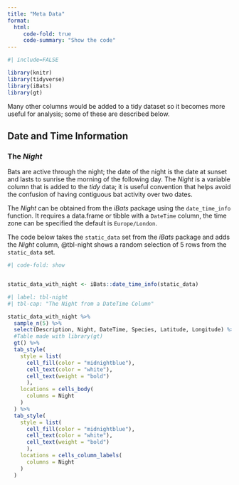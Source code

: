 ```yaml
---
title: "Meta Data"
format: 
  html:
     code-fold: true
     code-summary: "Show the code"
---
```


```r
#| include=FALSE

library(knitr)
library(tidyverse)
library(iBats)
library(gt)


```

Many other columns would be added to a tidy dataset so it becomes more useful for analysis; some of these are described below.

## Date and Time Information

### The _Night_ 

Bats are active through the night; the date of the night is the date at sunset and lasts to sunrise the morning of the following day. The _Night_ is a variable column that is added to the _tidy_ data; it is useful convention that helps avoid the confusion of having contiguous bat activity over two dates.

The _Night_ can be obtained from the _iBats_ package using the `date_time_info` function. It requires a
data.frame or tibble with a `DateTime` column, the time zone can be specified the default is `Europe/London`.  


The code below takes the `static_data` set from the _iBats_ package and adds the _Night_ column, @tbl-night shows a random selection of 5 rows from the `static_data` set.

```r
#| code-fold: show


static_data_with_night <- iBats::date_time_info(static_data)

```


```r
#| label: tbl-night
#| tbl-cap: "The Night from a DateTime Column"

static_data_with_night %>% 
  sample_n(5) %>% 
  select(Description, Night, DateTime, Species, Latitude, Longitude) %>% 
  #Table made with library(gt)
  gt() %>% 
  tab_style(
    style = list(
      cell_fill(color = "midnightblue"),
      cell_text(color = "white"),
      cell_text(weight = "bold")
      ),
    locations = cells_body(
      columns = Night
    )
  ) %>% 
  tab_style(
    style = list(
      cell_fill(color = "midnightblue"),
      cell_text(color = "white"),
      cell_text(weight = "bold")
      ),
    locations = cells_column_labels(
      columns = Night
    )
  )
```